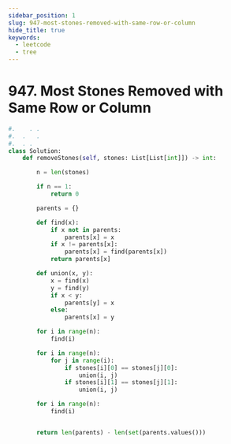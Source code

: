 ```yaml
---
sidebar_position: 1
slug: 947-most-stones-removed-with-same-row-or-column
hide_title: true
keywords:
  - leetcode
  - tree
---
```


# 947. Most Stones Removed with Same Row or Column


```python
#.    . .
#.  .   .
#.  . .
class Solution:
    def removeStones(self, stones: List[List[int]]) -> int:

        n = len(stones)

        if n == 1:
            return 0

        parents = {}

        def find(x):
            if x not in parents:
                parents[x] = x
            if x != parents[x]:
                parents[x] = find(parents[x])
            return parents[x]

        def union(x, y):
            x = find(x)
            y = find(y)
            if x < y:
                parents[y] = x
            else:
                parents[x] = y

        for i in range(n):
            find(i)

        for i in range(n):
            for j in range(i):
                if stones[i][0] == stones[j][0]:
                    union(i, j)
                if stones[i][1] == stones[j][1]:
                    union(i, j)

        for i in range(n):
            find(i)


        return len(parents) - len(set(parents.values()))
```
